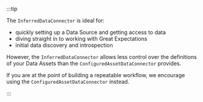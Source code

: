 :::tip

The `InferredDataConnector` is ideal for:
- quickly setting up a Data Source and getting access to data
- diving straight in to working with Great Expectations
- initial data discovery and introspection

However, the `InferredDataConnector` allows less control over the definitions of your Data Assets than the `ConfiguredAssetDataConnector` provides.

If you are at the point of building a repeatable workflow, we encourage using the `ConfiguredAssetDataConnector` instead.

:::